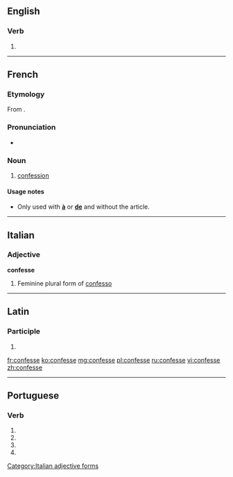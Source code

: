==English==

===Verb===
{{head|en|verb}}

# {{obsolete spelling of|confess}}

----

==French==

===Etymology===
From {{term|confesser}}.

===Pronunciation===
* {{IPA|/kɔ̃fɛs/|lang=fr}}

===Noun===
{{fr-noun|f}}

# {{context|religion|lang=fr}} [[confession]]

====Usage notes====
* Only used with '''[[à]]''' or '''[[de]]''' and without the article.

----

==Italian==

===Adjective===
'''confesse''' {{f}}

# Feminine plural form of [[confesso]]

[[Category:Italian adjective forms]]

----

==Latin==

===Participle===
{{la-part-form|cōnfesse}}

# {{inflection of|confessus|cōnfessus|voc|m|s|lang=la}}

[[fr:confesse]]
[[ko:confesse]]
[[mg:confesse]]
[[pl:confesse]]
[[ru:confesse]]
[[vi:confesse]]
[[zh:confesse]]

----
==Portuguese==

===Verb===
{{head|pt|verb form}}
# {{conjugation of|confessar||1|s|present|subjunctive|lang=pt}}
# {{conjugation of|confessar||3|s|present|subjunctive|lang=pt}}
# {{conjugation of|confessar||1|s|imperative|lang=pt}}
# {{conjugation of|confessar||3|s|imperative|lang=pt}}
{{rfc-auto}}